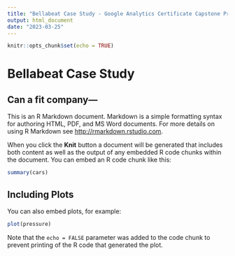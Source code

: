 ```yaml
---
title: "Bellabeat Case Study - Google Analytics Certificate Capstone Project"
output: html_document
date: "2023-03-25"
---
```


```r
knitr::opts_chunk$set(echo = TRUE)
```

# Bellabeat Case Study
## Can a fit company---

This is an R Markdown document. Markdown is a simple formatting syntax for authoring HTML, PDF, and MS Word documents. For more details on using R Markdown see <http://rmarkdown.rstudio.com>.

When you click the **Knit** button a document will be generated that includes both content as well as the output of any embedded R code chunks within the document. You can embed an R code chunk like this:

```r
summary(cars)
```

## Including Plots

You can also embed plots, for example:

```r
plot(pressure)
```

Note that the `echo = FALSE` parameter was added to the code chunk to prevent printing of the R code that generated the plot.
